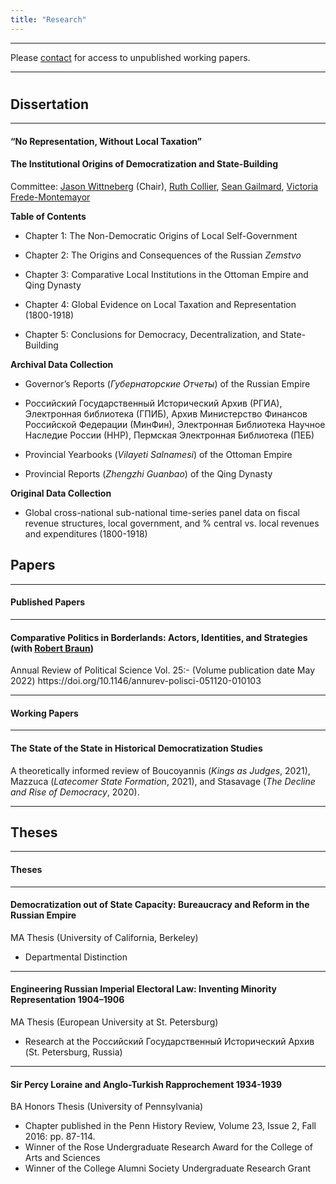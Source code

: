 ```yaml
---
title: "Research"
---
```


---

Please [contact](mailto:ojk@berkeley.edu) for access to unpublished working papers.

---

# {.tabset .tabset-fade}

## Dissertation

---

#### __“No Representation, Without Local Taxation”__
#### __The Institutional Origins of Democratization and State-Building__ ####

Committee: [Jason Wittneberg](https://polisci.berkeley.edu/people/person/jason-wittenberg) (Chair), [Ruth Collier](https://polisci.berkeley.edu/people/person/ruth-b-collier), [Sean Gailmard](https://polisci.berkeley.edu/people/person/sean-p-gailmard), [Victoria Frede-Montemayor](https://history.berkeley.edu/victoria-frede)

**Table of Contents**

* Chapter 1: The Non-Democratic Origins of Local Self-Government

* Chapter 2: The Origins and Consequences of the Russian *Zemstvo*

* Chapter 3: Comparative Local Institutions in the Ottoman Empire and Qing Dynasty

* Chapter 4: Global Evidence on Local Taxation and Representation (1800-1918)

* Chapter 5: Conclusions for Democracy, Decentralization, and State-Building

**Archival Data Collection**

* Governor's Reports (*Губернаторские Отчеты*) of the Russian Empire

* Российский Государственный Исторический Архив (РГИА), Электронная библиотека (ГПИБ), Архив Министерство Финансов Российской Федерации (МинФин), Электронная Библиотека Научное Наследие России (ННР), Пермская Электронная Библиотека (ПЕБ)

* Provincial Yearbooks (*Vilayeti Salnamesi*) of the Ottoman Empire

* Provincial Reports (*Zhengzhi Guanbao*) of the Qing Dynasty

**Original Data Collection**

* Global cross-national sub-national time-series panel data on fiscal revenue structures, local government, and % central vs. local revenues and expenditures (1800-1918)


## Papers

---

<h4>Published Papers</h4>

---

#### __Comparative Politics in Borderlands: Actors, Identities, and Strategies__ (with [Robert Braun](https://sociology.berkeley.edu/faculty/robert-braun))

Annual Review of Political Science
Vol. 25:- (Volume publication date May 2022) 
https://doi.org/10.1146/annurev-polisci-051120-010103

---

<h4>Working Papers</h4>

---

#### __The State of the State in Historical Democratization Studies__ ####

A theoretically informed review of Boucoyannis (*Kings as Judges*, 2021), Mazzuca (*Latecomer State Formation*, 2021), and Stasavage (*The Decline and Rise of Democracy*, 2020).

---

#### 

## Theses

---

<h4>Theses</h4>

---

#### __Democratization out of State Capacity: Bureaucracy and Reform in the Russian Empire__

MA Thesis (University of California, Berkeley)

* Departmental Distinction

---

#### __Engineering Russian Imperial Electoral Law: Inventing Minority Representation 1904–1906__

MA Thesis (European University at St. Petersburg)

* Research at the Российский Государственный Исторический Архив (St. Petersburg, Russia)

---

#### __Sir Percy Loraine and Anglo-Turkish Rapprochement 1934-1939__

BA Honors Thesis (University of Pennsylvania)

* Chapter published in the Penn History Review, Volume 23, Issue 2, Fall 2016: pp. 87-114.
* Winner of the Rose Undergraduate Research Award for the College of Arts and Sciences
* Winner of the College Alumni Society Undergraduate Research Grant
